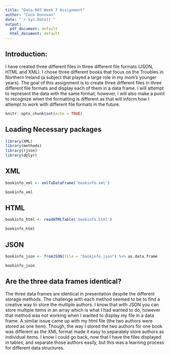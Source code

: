 ```yaml
---
title: "Data 607 Week 7 Assignment"
author: "Coco Donovan"
date: "`r Sys.Date()`"
output:
  pdf_document: default
  html_document: default
---
```


## Introduction:

I have created three different files in three different file formats (JSON, HTML
and XML). I chose three different books that focus on the Troubles in Northern
Ireland (a subject that played a large role in my mom's younger years). The goal 
of this assignment is to create three different files in three different file 
formats and display each of them in a data frame. I will attempt to represent the 
data with the same format; however, I will also make a point to recognize when 
the formatting is different as that will inform how I attempt to work with 
different file formats in the future.

```r
knitr::opts_chunk$set(echo = TRUE)
```

## Loading Necessary packages

```r
library(XML)
library(methods)
library(rjson)
library(dplyr)
```

## XML

```r
bookinfo_xml <- xmlToDataFrame('bookinfo.xml')

bookinfo_xml
```

## HTML

```r
bookinfo_html <- readHTMLTable('bookinfo.html')

bookinfo_html
```

## JSON

```r
bookinfo_json <- fromJSON(file = "bookinfo.json") %>% as.data.frame

bookinfo_json
```


## Are the three data frames identical?

The three data frames are identical in presentation despite the different storage
methods. The challenge with each method seemed to be to find a creative way to 
store the multiple authors. I know that with JSON you can store multiple items 
in an array which is what I had wanted to do, however that method was not working
when I wanted to display my file in a data frame. A similar issue came up with 
my html file (the two authors were stored as one item). Though, the way I stored the two
authors for one book was different as the XML format made it easy to separately 
store authors as individual items. I know I could go back, now that I have the 
files displayed in tables, and separate those authors easily, but this was a 
learning process for different data structures.